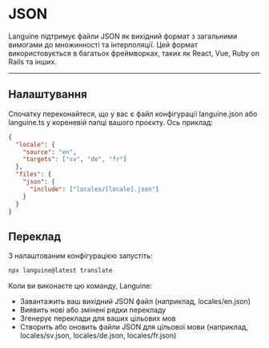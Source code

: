 # JSON

Languine підтримує файли JSON як вихідний формат з загальними вимогами до множинності та інтерполяції. Цей формат використовується в багатьох фреймворках, таких як React, Vue, Ruby on Rails та інших.


---


## Налаштування

Спочатку переконайтеся, що у вас є файл конфігурації languine.json або languine.ts у кореневій папці вашого проєкту. Ось приклад:

```json
{
  "locale": {
    "source": "en",
    "targets": ["sv", "de", "fr"]
  },
  "files": {
    "json": {
      "include": ["locales/[locale].json"]
    }
  }
}

```

## Переклад

З налаштованим конфігурацією запустіть:

```bash
npx languine@latest translate
```

Коли ви виконаєте цю команду, Languine:

- Завантажить ваш вихідний JSON файл (наприклад, locales/en.json)
- Виявить нові або змінені рядки перекладу
- Згенерує переклади для ваших цільових мов
- Створить або оновить файли JSON для цільової мови (наприклад, locales/sv.json, locales/de.json, locales/fr.json)

